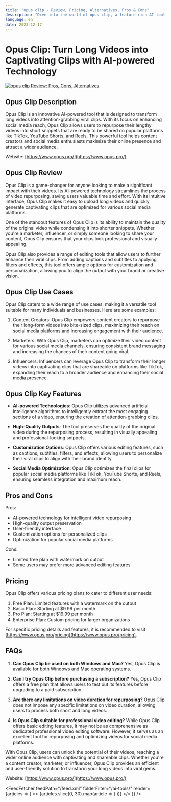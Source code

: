 ```yaml
---
title: "opus clip - Review, Pricing, Alternatives, Pros & Cons"
description: "Dive into the world of opus clip, a feature-rich AI tool. Learn about its features, pricing, and how it's making an impact. Don't miss out!"
language: en
date: 2023-12-17
---
```

        
# Opus Clip: Turn Long Videos into Captivating Clips with AI-powered Technology


<BlogHeader />


[![opus clip Review: Pros, Cons, Alternatives](/ai-tools/opus-clip.png)](https://www.opus.pro/)



## Opus Clip Description

Opus Clip is an innovative AI-powered tool that is designed to transform long videos into attention-grabbing viral clips. With its focus on enhancing social media reach, Opus Clip allows users to repurpose their lengthy videos into short snippets that are ready to be shared on popular platforms like TikTok, YouTube Shorts, and Reels. This powerful tool helps content creators and social media enthusiasts maximize their online presence and attract a wider audience.

Website: [https://www.opus.pro/](https://www.opus.pro/)

## Opus Clip Review

Opus Clip is a game-changer for anyone looking to make a significant impact with their videos. Its AI-powered technology streamlines the process of video repurposing, saving users valuable time and effort. With its intuitive interface, Opus Clip makes it easy to upload long videos and quickly generate captivating clips that are optimized for various social media platforms.

One of the standout features of Opus Clip is its ability to maintain the quality of the original video while condensing it into shorter snippets. Whether you're a marketer, influencer, or simply someone looking to share your content, Opus Clip ensures that your clips look professional and visually appealing.

Opus Clip also provides a range of editing tools that allow users to further enhance their viral clips. From adding captions and subtitles to applying filters and effects, this tool offers ample options for customization and personalization, allowing you to align the output with your brand or creative vision.

## Opus Clip Use Cases

Opus Clip caters to a wide range of use cases, making it a versatile tool suitable for many individuals and businesses. Here are some examples:

1. Content Creators: Opus Clip empowers content creators to repurpose their long-form videos into bite-sized clips, maximizing their reach on social media platforms and increasing engagement with their audience.

2. Marketers: With Opus Clip, marketers can optimize their video content for various social media channels, ensuring consistent brand messaging and increasing the chances of their content going viral.

3. Influencers: Influencers can leverage Opus Clip to transform their longer videos into captivating clips that are shareable on platforms like TikTok, expanding their reach to a broader audience and enhancing their social media presence.

## Opus Clip Key Features

- **AI-powered Technologies**: Opus Clip utilizes advanced artificial intelligence algorithms to intelligently extract the most engaging sections of a video, ensuring the creation of attention-grabbing clips.

- **High-Quality Outputs**: The tool preserves the quality of the original video during the repurposing process, resulting in visually appealing and professional-looking snippets.

- **Customization Options**: Opus Clip offers various editing features, such as captions, subtitles, filters, and effects, allowing users to personalize their viral clips to align with their brand identity.

- **Social Media Optimization**: Opus Clip optimizes the final clips for popular social media platforms like TikTok, YouTube Shorts, and Reels, ensuring seamless integration and maximum reach.

## Pros and Cons

Pros:
- AI-powered technology for intelligent video repurposing
- High-quality output preservation
- User-friendly interface
- Customization options for personalized clips
- Optimization for popular social media platforms

Cons:
- Limited free plan with watermark on output
- Some users may prefer more advanced editing features

## Pricing

Opus Clip offers various pricing plans to cater to different user needs:

1. Free Plan: Limited features with a watermark on the output
2. Basic Plan: Starting at $9.99 per month
3. Pro Plan: Starting at $19.99 per month
4. Enterprise Plan: Custom pricing for larger organizations

For specific pricing details and features, it is recommended to visit [https://www.opus.pro/pricing](https://www.opus.pro/pricing).

## FAQs

1. **Can Opus Clip be used on both Windows and Mac?**
   Yes, Opus Clip is available for both Windows and Mac operating systems.

2. **Can I try Opus Clip before purchasing a subscription?**
   Yes, Opus Clip offers a free plan that allows users to test out its features before upgrading to a paid subscription.

3. **Are there any limitations on video duration for repurposing?**
   Opus Clip does not impose any specific limitations on video duration, allowing users to process both short and long videos.

4. **Is Opus Clip suitable for professional video editing?**
   While Opus Clip offers basic editing features, it may not be as comprehensive as dedicated professional video editing software. However, it serves as an excellent tool for repurposing and optimizing videos for social media platforms.

With Opus Clip, users can unlock the potential of their videos, reaching a wider online audience with captivating and shareable clips. Whether you're a content creator, marketer, or influencer, Opus Clip provides an efficient and user-friendly solution to transform your long videos into viral gems.

Website: [https://www.opus.pro/](https://www.opus.pro/)


<AdComponent />


<FeedFetcher feedPath="/feed.xml" folderFilter="/ai-tools/" render={articles => (
    <>
        <Cards>
            {articles.slice(0, 30).map(article => (
                <Card key={article.link} title={article.title} href={article.link} />
            ))}
        </Cards>
    </>
)} />


